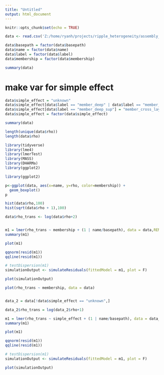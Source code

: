 ```yaml
---
title: "Untitled"
output: html_document
---
```


```r
knitr::opts_chunk$set(echo = TRUE)
```


```r
data <- read.csv('Z:/home/ryanh/projects/ripple_heterogeneity/assembly_unit_corrs_v2/results/df.csv')

data$basepath = factor(data$basepath)
data$name = factor(data$name)
data$label = factor(data$label)
data$membership = factor(data$membership)

summary(data)

```
# make var for simple effect
```r

data$simple_effect = "unknown"
data$simple_effect[data$label == "member_deep" | data$label == "member_sup"] = "member_single_layer"
data$simple_effect[data$label == "member_deep_sup"] = "member_cross_layer"
data$simple_effect = factor(data$simple_effect)

summary(data)
```


```r

length(unique(data$rho))
length(data$rho)

```

```r

library(tidyverse)
library(lme4)
library(lmerTest)
library(MASS)
library(DHARMa)
library(ggplot2)

```

```r
library(ggplot2)

p<-ggplot(data, aes(x=name, y=rho, color=membership)) +
  geom_boxplot()
p

```

```r
hist(data$rho,100)
hist(sqrt(data$rho + 1),100)
```

```r
data$rho_trans <- log(data$rho+2)


m1 = lmer(rho_trans ~ membership + (1 | name/basepath), data = data,REML=FALSE)
summary(m1)

```


```r
plot(m1)

qqnorm(resid(m1))
qqline(resid(m1))
```


```r

# testDispersion(m1)
simulationOutput <- simulateResiduals(fittedModel = m1, plot = F)


```


```r
plot(simulationOutput)

```

```r
plot(rho_trans ~ membership, data = data)

```


```r


```


```r

data_2 = data[!data$simple_effect == "unknown",]

data_2$rho_trans = log(data_2$rho+1)

m1 = lmer(rho_trans ~ simple_effect + (1 | name/basepath), data = data_2,REML=FALSE)
summary(m1)

```


```r
plot(m1)

qqnorm(resid(m1))
qqline(resid(m1))
```



```r

# testDispersion(m1)
simulationOutput <- simulateResiduals(fittedModel = m1, plot = F)


```



```r
plot(simulationOutput)

```




